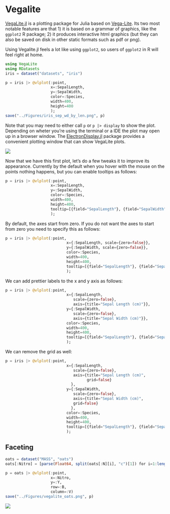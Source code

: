 # Vegalite

[VegaLite.jl](https://github.com/fredo-dedup/VegaLite.jl) is a plotting package for Julia based on [Vega-Lite](https://vega.github.io/vega-lite/). Its two most notable features are that 1) it is based on a grammar of graphics, like the `ggplot2` R package; 2) it produces interactive html graphics (but they can also be saved on disk in other static formats such as pdf or png).

Using Vegalite.jl feels a lot like using `ggplot2`, so users of `ggplot2` in R will feel right at home.

```julia
using VegaLite
using RDatasets
iris = dataset("datasets", "iris")

p = iris |> @vlplot(:point,
                    x=:SepalLength,
                    y=:SepalWidth,
                    color=:Species,
                    width=400,
                    height=400
                    );
save("../Figures/iris_sep_wd_by_len.png", p)

```

Note that you may need to either call `p` or `p |> display` to show the plot. Depending on wheter you're using the terminal or a IDE the plot may open up in a browser window. The [ElectronDisplay.jl](https://github.com/queryverse/ElectronDisplay.jl) package provides a convenient plotting window that can show VegaLite plots.

![](../Figures/iris_sep_wd_by_len.png)


Now that we have this first plot, let's do a few tweaks it to improve its appearance. Currently by the default when you hover with the mouse on the points nothing happens, but you can enable tooltips as follows:

```julia
p = iris |> @vlplot(:point,
                    x=:SepalLength,
                    y=:SepalWidth,
                    color=:Species,
                    width=400,
                    height=400,
                    tooltip=[{field="SepalLength"}, {field="SepalWidth"}]
                    );
```

By default, the axes start from zero. If you do not want the axes to start from zero you need to specify this as follows:

```julia
p = iris |> @vlplot(:point,
                           x={:SepalLength, scale={zero=false}},
                           y={:SepalWidth, scale={zero=false}},
                           color=:Species,
                           width=400,
                           height=400,
                           tooltip=[{field="SepalLength"}, {field="SepalWidth"}]
                           );
```

We can add prettier labels to the x and y axis as follows:

```julia
p = iris |> @vlplot(:point,
                           x={:SepalLength, 
                              scale={zero=false},
                              axis={title="Sepal Length (cm)"}},
                           y={:SepalWidth, 
                              scale={zero=false},
                              axis={title="Sepal Width (cm)"}},
                           color=:Species,
                           width=400,
                           height=400,
                           tooltip=[{field="SepalLength"}, {field="SepalWidth"}]
                           );
```

We can remove the grid as well:

```julia
p = iris |> @vlplot(:point,
                           x={:SepalLength, 
                              scale={zero=false},
                              axis={title="Sepal Length (cm)",
                                    grid=false}
                             },
                           y={:SepalWidth, 
                              scale={zero=false},
                              axis={title="Sepal Width (cm)",
                              grid=false}
                             },
                           color=:Species,
                           width=400,
                           height=400,
                           tooltip=[{field="SepalLength"}, {field="SepalWidth"}]
                           );
```


## Faceting

```julia
oats = dataset("MASS", "oats")
oats[:Nitro] = [parse(Float64, split(oats[:N][i], "c")[1]) for i=1:length(oats[:N])]

p = oats |> @vlplot(:point,
                    x=:Nitro,
                    y=:Y,
                    row=:B,
                    column=:V)
save("../Figures/vegalite_oats.png", p)
```

![](../Figures/vegalite_oats.png)
